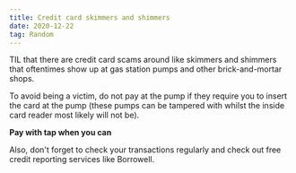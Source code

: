 ```yaml
---
title: Credit card skimmers and shimmers
date: 2020-12-22
tag: Random
---
```


TIL that there are credit card scams around like skimmers and shimmers that
oftentimes show up at gas station pumps and other brick-and-mortar shops.

To avoid being a victim, do not pay at the pump if they require you
to insert the card at the pump (these pumps can be tampered with whilst the inside
card reader most likely will not be).

**Pay with tap when you can**

Also, don't forget to check your transactions regularly and check out
free credit reporting services like Borrowell.

